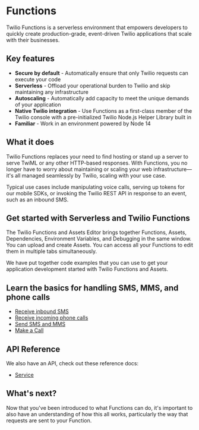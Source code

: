 # Functions

Twilio Functions is a serverless environment that empowers developers to quickly create production-grade, event-driven Twilio applications that scale with their businesses.

## Key features

- **Secure by default** - Automatically ensure that only Twilio requests can execute your code
- **Serverless** - Offload your operational burden to Twilio and skip maintaining any infrastructure
- **Autoscaling** - Automatically add capacity to meet the unique demands of your application
- **Native Twilio integration** - Use Functions as a first-class member of the Twilio console with a pre-initialized Twilio Node.js Helper Library built in
- **Familiar** - Work in an environment powered by Node 14

## What it does

Twilio Functions replaces your need to find hosting or stand up a server to serve TwiML or any other HTTP-based responses. With Functions, you no longer have to worry about maintaining or scaling your web infrastructure—it's all managed seamlessly by Twilio, scaling with your use case.

Typical use cases include manipulating voice calls, serving up tokens for our mobile SDKs, or invoking the Twilio REST API in response to an event, such as an inbound SMS.

## Get started with Serverless and Twilio Functions

The Twilio Functions and Assets Editor brings together Functions, Assets, Dependencies, Environment Variables, and Debugging in the same window. You can upload and create Assets. You can access all your Functions to edit them in multiple tabs simultaneously.

We have put together code examples that you can use to get your application development started with Twilio Functions and Assets.

## Learn the basics for handling SMS, MMS, and phone calls

- [Receive inbound SMS](/docs/serverless/functions-assets/quickstart/sms)
- [Receive incoming phone calls](/docs/serverless/functions-assets/quickstart/receive-call)
- [Send SMS and MMS](/docs/serverless/functions-assets/quickstart/)
- [Make a Call](/docs/serverless/functions-assets/quickstart/)

## API Reference

We also have an API, check out these reference docs:

- [Service](/docs/serverless/api/resources/service)

## What's next?

Now that you've been introduced to what Functions can do, it's important to also have an understanding of how this all works, particularly the way that requests are sent to your Function.
